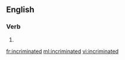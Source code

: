 ==English==

===Verb===
{{head|en|verb form}}

# {{en-past of|incriminate}}

[[fr:incriminated]]
[[ml:incriminated]]
[[vi:incriminated]]